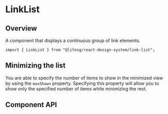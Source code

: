 
<Meta of={LinkListStories} />

# LinkList

## Overview

A component that displays a continuous group of link elements.

```tsx
import { LinkList } from "@lifesg/react-design-system/link-list";
```

<Canvas of={LinkListStories.Default} />

## Minimizing the list

You are able to specify the number of items to show in the minimized view by using the `maxShown` property. Specifying
this property will allow you to show only the specified number of items while minimizing the rest.

<Canvas of={LinkListStories.MinimizedList} />

## Component API

<PropsTable />
